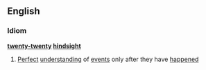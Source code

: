 ==English==
===Idiom===
'''[[twenty-twenty]] [[hindsight]]'''
#[[Perfect]] [[understanding]] of [[event]]s only after they have [[happen]]ed